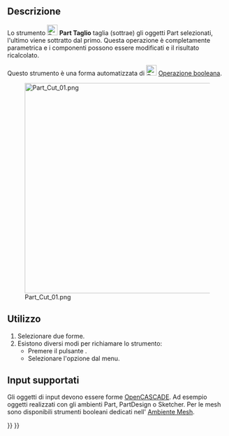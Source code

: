 <languages/>

{{Docnav/it
|[[Part_Boolean/it|Operazione booleana]]
|[[Part_Fuse/it|Unione]]
|[[Part_Workbench/it|Part]]
|IconL=Part_Boolean.svg
|IconR=Part_Fuse.svg
|IconC=Workbench_Part.svg
}}

{{GuiCommand/it
|Name=Part Taglio
|MenuLocation=Parte → Operazione booleana → Taglio
|Workbenches=[[Part_Workbench/it|Part]]
|SeeAlso=[[Part_Boolean/it|Part Operazione booleana]], [[Part_Fuse/it|Part Unione]], [[Part_Common/it|Part Intersezione]]
}}

<span id="Description"></span>
==Descrizione==

Lo strumento [[Image:Part_Cut.svg|24px]] '''Part Taglio''' taglia (sottrae) gli oggetti Part selezionati, l'ultimo viene sottratto dal primo. Questa operazione è completamente parametrica e i componenti possono essere modificati e il risultato ricalcolato.

<div class="mw-translate-fuzzy">
Questo strumento è una forma automatizzata di [[Image:Part_Boolean.svg|24px|link=Part_Boolean]] [[Part_Boolean/it|Operazione booleana]].
</div>

[[Image:Part_Cut_01.png|480px]]

<span id="Usage"></span>
==Utilizzo==

# Selezionare due forme.
# Esistono diversi modi per richiamare lo strumento:
#* Premere il pulsante {{Button|[[Image:Part_Cut.svg|16px]] [[Part_Cut/it|Taglio]]}}.
#* Selezionare l'opzione {{MenuCommand|Parte → Operazione booleana → [[Image:Part_Cut.svg|16px]] Taglio}} dal menu.

<span id="Supported_inputs"></span>
== Input supportati ==

Gli oggetti di input devono essere forme [[OpenCASCADE/it|OpenCASCADE]]. Ad esempio oggetti realizzati con gli ambienti Part, PartDesign o Sketcher. Per le mesh sono disponibili strumenti booleani dedicati nell' [[Mesh_Workbench/it|Ambiente Mesh]].


{{Docnav/it
|[[Part_Boolean/it|Operazione booleana]]
|[[Part_Fuse/it|Unione]]
|[[Part_Workbench/it|Part]]
|IconL=Part_Boolean.svg
|IconR=Part_Fuse.svg
|IconC=Workbench_Part.svg
}}

{{Part_Tools_navi{{#translation:}}}}
{{Userdocnavi{{#translation:}}}}